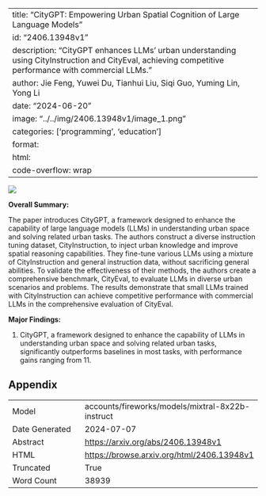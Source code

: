 
---
title: "CityGPT: Empowering Urban Spatial Cognition of Large Language Models"
id: "2406.13948v1"
description: "CityGPT enhances LLMs' urban understanding using CityInstruction and CityEval, achieving competitive performance with commercial LLMs."
author: Jie Feng, Yuwei Du, Tianhui Liu, Siqi Guo, Yuming Lin, Yong Li
date: "2024-06-20"
image: "../../img/2406.13948v1/image_1.png"
categories: ['programming', 'education']
format:
  html:
    code-overflow: wrap
---

![](../../img/2406.13948v1/image_1.png)

**Overall Summary:**

The paper introduces CityGPT, a framework designed to enhance the capability of large language models (LLMs) in understanding urban space and solving related urban tasks. The authors construct a diverse instruction tuning dataset, CityInstruction, to inject urban knowledge and improve spatial reasoning capabilities. They fine-tune various LLMs using a mixture of CityInstruction and general instruction data, without sacrificing general abilities. To validate the effectiveness of their methods, the authors create a comprehensive benchmark, CityEval, to evaluate LLMs in diverse urban scenarios and problems. The results demonstrate that small LLMs trained with CityInstruction can achieve competitive performance with commercial LLMs in the comprehensive evaluation of CityEval.

**Major Findings:**

1. CityGPT, a framework designed to enhance the capability of LLMs in understanding urban space and solving related urban tasks, significantly outperforms baselines in most tasks, with performance gains ranging from 11.

## Appendix

|          |          |
|----------|----------|
| Model     | accounts/fireworks/models/mixtral-8x22b-instruct       |
| Date Generated     | 2024-07-07       |
| Abstract | [https://arxiv.org/abs/2406.13948v1](https://arxiv.org/abs/2406.13948v1)        |
| HTML     | [https://browse.arxiv.org/html/2406.13948v1](https://browse.arxiv.org/html/2406.13948v1)       |
| Truncated       | True       |
| Word Count       | 38939       |